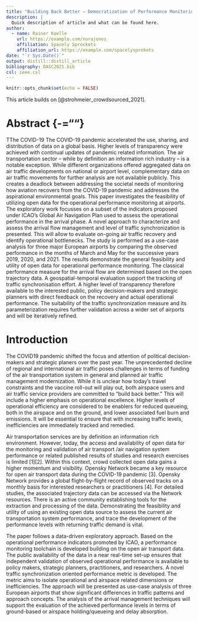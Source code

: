 ```yaml
---
title: "Building Back Better – Democratization of Performance Monitoring with Open Data"
description: |
  Quick description of article and what can be found here.
author:
  - name: Rainer Koelle 
    url: https://example.com/norajones
    affiliation: Spacely Sprockets
    affiliation_url: https://example.com/spacelysprokets
date: "`r Sys.Date()`"
output: distill::distill_article
bibliography: DASC2021.bib
csl: ieee.csl
---
```


```r
knitr::opts_chunk$set(echo = FALSE)
```

This article builds on [@strohmeier_crowdsourced_2021].

# Abstract  {-=""}

TThe COVID-19 The COVID-19 pandemic accelerated the use,
sharing, and distribution of data on a global basis. Higher levels of
transparency were achieved with continual updates of pandemic related
information. The air transportation sector -- while by definition an information
rich industry -- is a notable exception. While different organizations offered
aggregated data on air traffic developments on national or airport level,
complementary data on air traffic movements for further analysis are not
available publicly. This creates a deadlock between addressing the societal
needs of monitoring how aviation recovers from the COVID-19 pandemic and
addresses the aspirational environmental goals. This paper investigates the
feasibility of utilizing open data for the operational performance monitoring
at airports. The exploratory work focusses on a subset of the indicators
proposed under ICAO's Global Air Navigation Plan used to assess the operational
performance in the arrival phase. A novel approach to characterize and assess
the arrival flow management and level of traffic synchronization is presented. This
will allow to evaluate on-going air traffic recovery and identify operational
bottlenecks. The study is performed as a use-case analysis for three major
European airports by comparing the observed performance in the months of March
and May for the successive years 2019, 2020, and 2021. The results demonstrate
the general feasibility and utility of open data for operational performance
monitoring. The classical performance measure for the arrival flow are
determined based on the open trajectory data. A geospatial-temporal evaluation
support the tracking of traffic synchronisation effort. A higher level of
transparency therefore available to the interested public, policy
decision-makers and strategic planners with direct feedback on the recovery and
actual operational performance. The suitability of the traffic synchronization
measure and its parameterization requires further validation across a wider set
of airports and will be iteratively refined.

# Introduction

The COVID19 pandemic
shifted the focus and attention of political decision-makers and strategic
planers over the past year. The unprecedented decline of regional and
international air traffic poses challenges in terms of funding of the air
transportation system in general and planned air traffic management
modernization. While it is unclear how today's travel constraints and the
vaccine roll-out will play out, both airspace users and air traffic service
providers are committed to "build back better." This will include a higher
emphasis on operational excellence. Higher levels of operational efficiency are
considered to be enablers for reduced queueing, both in the airspace and on the
ground, and lower associated fuel burn and emissions. It will be essential to
ensure that with increasing traffic levels, inefficiencies are immediately
tracked and remedied.

Air transportation
services are by definition an information rich environment. However, today, the
access and availability of open data for the monitoring and validation of air
transport /air navigation system performance or related published results of
studies and research exercises is limited [1][2]. Within this context, crowd collected open
data gains a higher momentum and visibility. Opensky Network became a key
resource for open air transport data during the COVID-19 pandemic [3]. Opensky Network provides a global
flight-by-flight record of observed tracks on a monthly basis for interested
researchers or practitioners [4]. For detailed studies, the associated
trajectory data can be accessed via the Network resources. There is an active
community establishing tools for the extraction and processing of the data.
Demonstrating the feasibility and utility of using an existing open data source
to assess the current air transportation system performance, and trace the
development of the performance levels with returning traffic demand is vital.

The paper follows a data-driven exploratory approach. Based on the
operational performance indicators promoted by ICAO, a performance monitoring
toolchain is developed building on the open air transport data. The public
availability of the data in a near real-time set-up ensures that independent
validation of observed operational performance is available to policy makers, strategic
planners, practitioners, and researchers. A novel traffic synchronization
oriented performance metric is developed. The metric aims to isolate
operational and airspace related dimensions or inefficiencies. The approach
will be presented as use-case analysis of three European airports that show
significant differences in traffic patterns and approach concepts. The analysis
of the arrival management techniques will support the evaluation of the
achieved performance levels in terms of ground-based or airspace
holding/queueing and delay absorption.

